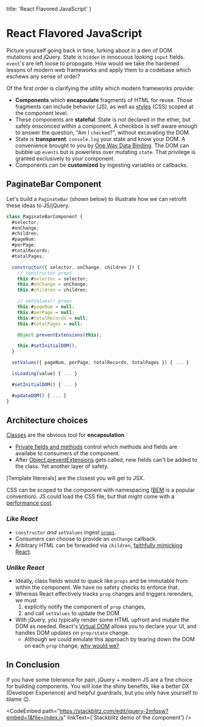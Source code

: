 
  title: 'React Flavored JavaScript'
}

# React Flavored JavaScript

<Aside text={'Hello Aside'} />

Picture yourself going back in time, lurking about in a den of DOM mutations and jQuery. State is `hidden` in innocuous looking `input` fields. `event`'s are left loose to propogate. How would we take the hardened lessons of modern web frameworks and apply them to a codebase which eschews any sense of order?

Of the first order is clarifying the utility which modern frameworks provide:

- **Components** which **encapsulate** fragments of HTML for reuse. Those fragments can include behavior (JS), as well as [styles](https://github.com/css-modules/css-modules) (CSS) scoped at the component level.
- These components are **stateful**. State is _not_ declared in the ether, but safely ensconced within a component. A checkbox is self aware enough to answer the question, "Am I `checked`?", without excavating the DOM.
- State is **transparent**. `console.log` your state and know your DOM. A convenience brought to you by [One Way Data Binding](https://stackoverflow.com/questions/34519889/can-anyone-explain-the-difference-between-reacts-one-way-data-binding-and-angula). The DOM can bubble up `events` but is powerless over mutating `state`. That privilege is granted exclusively to your component.
- Components can be **customized** by ingesting variables or callbacks.

## PaginateBar Component

Let's build a `PaginateBar` (shown below) to illustrate how we can retrofit these ideas to JS/jQuery.


<PaginatorWrapper />


```js
class PaginateBarComponent {
  #selector;
  #onChange;
  #children;
  #pageNum;
  #perPage;
  #totalRecords;
  #totalPages;

  constructor({ selector, onChange, children }) {
    // constructor props
    this.#selector = selector;
    this.#onChange = onChange;
    this.#children = children;

    // setValues() props
    this.#pageNum = null;
    this.#perPage = null;
    this.#totalRecords = null;
    this.#totalPages = null;

    Object.preventExtensions(this);

    this.#setInitialDOM();
  }

  setValues({ pageNum, perPage, totalRecords, totalPages }) { ... }

  isLoading(value) { ... }

  #setInitialDOM() { ... }

  #updateDOM() { ... }
}
```

## Architecture choices

[Classes](https://developer.mozilla.org/en-US/docs/Web/JavaScript/Reference/Classes) are the obvious tool for **encapsulation**.
  -  [Private fields and methods](https://developer.mozilla.org/en-US/docs/Web/JavaScript/Reference/Classes/Private_class_fields) control which methods and fields are availabe to consumers of the component.
  - After [Object.preventExtensions](https://developer.mozilla.org/en-US/docs/Web/JavaScript/Reference/Global_Objects/Object/preventExtensions) gets called, new fields can't be added to the class. Yet another layer of safety.

[Template litererals] are the closest you will get to JSX.

CSS can be scoped to the component with namespacing ([BEM](http://getbem.com/naming/) is a popular convention). JS could load the CSS file, but that might come with a [performance cost](https://web.dev/defer-non-critical-css/#optimize).

### _Like React_
- `constructor` _and_ `setValues` ingest [`props`](https://reactjs.org/docs/components-and-props.html).
- Consumers can choose to provide an `onChange` callback.
- Arbitrary HTML can be forwaded via `children`, [faithfully mimicking React](https://reactjs.org/docs/composition-vs-inheritance.html#containment).

### _Unlike React_
- Ideally, class fields would to quack like `props` and be immutable from within the component. We have no safety checks to enforce that.
- Whereas React effectively tracks `prop` changes and triggers rerenders, we must
  1. explicitly notify the component of `prop` changes,
  2. and call `setValues` to update the DOM.
- With jQuery, you typically render some HTML upfront and mutate the DOM as needed. React's [Virtual DOM](https://reactjs.org/docs/faq-internals.html) allows you to declare your UI, and handles DOM updates on `prop/state` change.
  - Although we could emulate this approach by tearing down the DOM on each `prop` change, [why would we?](https://svelte.dev/blog/virtual-dom-is-pure-overhead)

## In Conclusion

If you have some tolerance for pain, jQuery + modern JS are a fine choice for building components. You will lose the shiny benefits, like a better DX (Developer Experience) and helpful guardrails, but you only have yourself to blame 😉.

<CodeEmbed path="https://stackblitz.com/edit/jquery-2mfqsw?embed=1&file=index.js" linkText={'Stackblitz demo of the component'} />
